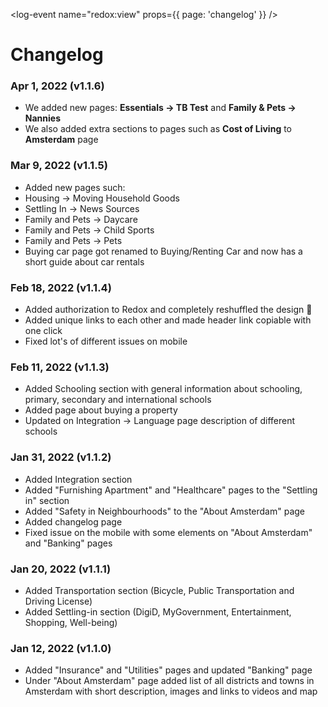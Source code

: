 <log-event name="redox:view" props={{ page: 'changelog' }} />

# Changelog

### Apr 1, 2022 (v1.1.6)

-   We added new pages: **Essentials -> TB Test** and **Family & Pets -> Nannies**
-   We also added extra sections to pages such as **Cost of Living** to **Amsterdam** page

### Mar 9, 2022 (v1.1.5)

-   Added new pages such:
-   Housing -> Moving Household Goods
-   Settling In -> News Sources
-   Family and Pets -> Daycare
-   Family and Pets -> Child Sports
-   Family and Pets -> Pets
-   Buying car page got renamed to Buying/Renting Car and now has a short guide about car rentals

### Feb 18, 2022 (v1.1.4)

-   Added authorization to Redox and completely reshuffled the design 🥳
-   Added unique links to each other and made header link copiable with one click
-   Fixed lot's of different issues on mobile

### Feb 11, 2022 (v1.1.3)

-   Added Schooling section with general information about schooling, primary, secondary and international schools
-   Added page about buying a property
-   Updated on Integration -> Language page description of different schools

### Jan 31, 2022 (v1.1.2)

-   Added Integration section
-   Added "Furnishing Apartment" and "Healthcare" pages to the "Settling in" section
-   Added "Safety in Neighbourhoods" to the "About Amsterdam" page
-   Added changelog page
-   Fixed issue on the mobile with some elements on "About Amsterdam" and "Banking" pages

### Jan 20, 2022 (v1.1.1)

-   Added Transportation section (Bicycle, Public Transportation and Driving License)
-   Added Settling-in section (DigiD, MyGovernment, Entertainment, Shopping, Well-being)

### Jan 12, 2022 (v1.1.0)

-   Added "Insurance" and "Utilities" pages and updated "Banking" page
-   Under "About Amsterdam" page added list of all districts and towns in Amsterdam with short description, images and links to videos and map

